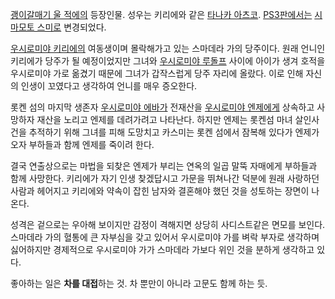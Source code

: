 [[괭이갈매기 울 적에]]의 등장인물. 성우는 키리에와 같은 [[타나카 아츠코]]. [[PS3]]판에서는 [[시마모토 스미]]로 변경되었다.

[[우시로미야 키리에]]의 여동생이며 몰락해가고 있는 스마데라 가의 당주이다. 원래 언니인 키리에가 당주가 될 예정이었지만 그녀와 [[우시로미야 루돌프]] 사이에 아이가 생겨 호적을 우시로미야 가로 옮겼기 때문에 그녀가 갑작스럽게 당주 자리에 올랐다. 이로 인해 자신의 인생이 꼬였다고 생각하여 언니를 매우 증오한다.

롯켄 섬의 마지막 생존자 [[우시로미야 에바]]가 전재산을 [[우시로미야 엔제]]에게 상속하고 사망하자 재산을 노리고 엔제를 데려가려고 나타난다. 하지만 엔제는 롯켄섬 마녀 살인사건을 추적하기 위해 그녀를 피해 도망치고 카스미는 롯켄 섬에서 잠복해 있다가 엔제가 오자 부하들과 함께 엔제를 죽이려 한다.

결국 연출상으로는 마법을 되찾은 엔제가 부리는 연옥의 일곱 말뚝 자매에게 부하들과 함께 사망한다. 키리에가 자기 인생 찾겠답시고 가문을 뛰쳐나간 덕분에 원래 사랑하던 사람과 헤어지고 키리에와 약속이 잡힌 남자와 결혼해야 했던 것을 성토하는 장면이 나온다.

성격은 겉으로는 우아해 보이지만 감정이 격해지면 상당히 사디스트같은 면모를 보인다. 스마데라 가의 혈통에 큰 자부심을 갖고 있어서 우시로미야 가를 벼락 부자로 생각하며 싫어하지만 경제적으로 우시로미야 가가 스마데라 가보다 위인 것을 분하게 생각하고 있다. 

좋아하는 일은 '''차를 대접'''하는 것. 차 뿐만이 아니라 고문도 함께 하는 듯.
